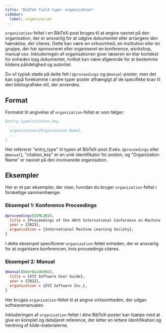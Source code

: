 ```yaml
---
title: "BibTeX field type: organization"
sidebar:
  label: organization
---
```



`organization`-feltet i en BibTeX-post bruges til at angive navnet på den organisation, der er ansvarlig for at udgive dokumentet eller arrangere den hændelse, der citeres. Dette kan være en virksomhed, en institution eller en gruppe, der har sponsoreret eller organiseret en konference, workshop, manual osv. Inkluderingen af organisationen giver læseren en klar kontekst for enheden bag dokumentet, hvilket kan være afgørende for at bestemme kildens pålidelighed og autoritet.

<CiteDrive />

Du vil typisk støde på dette felt i `@proceedings` og `@manual`-poster, men det kan også forekomme i andre typer poster afhængigt af de specifikke krav til den bibliografiske stil, der anvendes.

## Format

Formatet til angivelse af `organization`-feltet er som følger:

```bibtex
@entry_type{citation_key,
  ...
  organization={Organization Name},
  ...
}
```

Her refererer "entry_type" til typen af BibTeX-post (f.eks. `@proceedings` eller `@manual`), "citation_key" er en unik identifikator for posten, og "Organization Name" er navnet på den involverede organisation.

## Eksempler

Her er et par eksempler, der viser, hvordan du bruger `organization`-feltet i forskellige sammenhænge:

### Eksempel 1: Konference Proceedings

```bibtex
@proceedings{ICML2023,
  title = {Proceedings of the 40th International Conference on Machine Learning},
  year = {2023},
  organization = {International Machine Learning Society},
}
```

I dette eksempel specificerer `organization`-feltet enheden, der er ansvarlig for at organisere konferencen, hvis proceedings citeres.

### Eksempel 2: Manual

```bibtex
@manual{UserGuide2022,
  title = {XYZ Software User Guide},
  year = {2022},
  organization = {XYZ Software Inc.},
}
```

Her bruges `organization`-feltet til at angive virksomheden, der udgav softwaremanualen.

Inkluderingen af `organization`-feltet i dine BibTeX-poster kan hjælpe med at give en komplet og detaljeret reference, der letter en lettere identifikation og hentning af kilde-materialerne.
